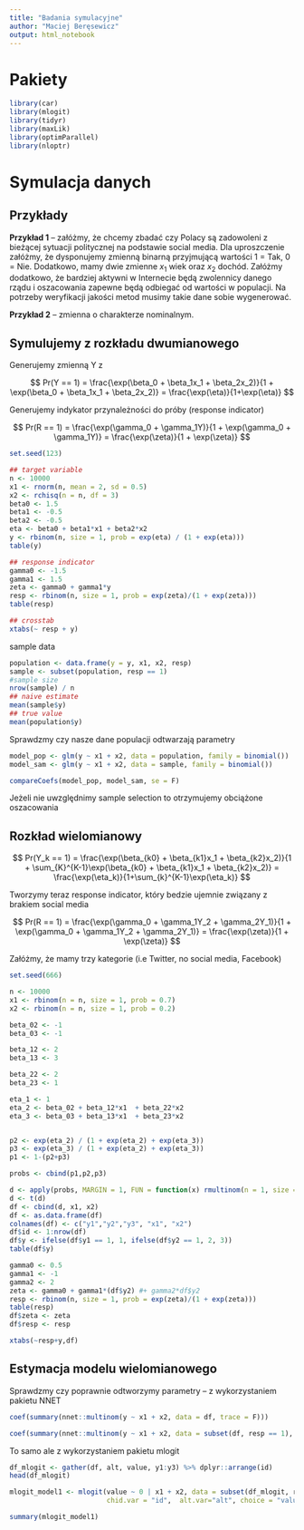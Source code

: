```yaml
---
title: "Badania symulacyjne"
author: "Maciej Beręsewicz"
output: html_notebook
---
```



# Pakiety

```r
library(car)
library(mlogit)
library(tidyr)
library(maxLik)
library(optimParallel)
library(nloptr)
```

# Symulacja danych

## Przykłady

**Przykład 1** -- załóżmy, że chcemy zbadać czy Polacy są zadowoleni z bieżącej sytuacji politycznej na podstawie social media. Dla uproszczenie załóżmy, że dysponujemy zmienną binarną przyjmującą wartości 1 = Tak, 0 = Nie. Dodatkowo, mamy dwie zmienne $x_1$ wiek oraz $x_2$ dochód. Załóżmy dodatkowo, że bardziej aktywni w Internecie będą zwolennicy danego rządu i oszacowania zapewne będą odbiegać od wartości w populacji. Na potrzeby weryfikacji jakości metod musimy takie dane sobie wygenerować.

**Przykład 2** -- zmienna o charakterze nominalnym.

## Symulujemy z rozkładu dwumianowego


Generujemy zmienną Y z 

$$
Pr(Y == 1) = \frac{\exp(\beta_0 + \beta_1x_1 + \beta_2x_2)}{1 + \exp(\beta_0 + \beta_1x_1 + \beta_2x_2)} = \frac{\exp(\eta)}{1+\exp(\eta)}
$$

Generujemy indykator przynależności do próby (response indicator)

$$
Pr(R == 1) =  \frac{\exp(\gamma_0 + \gamma_1Y)}{1 + \exp(\gamma_0 + \gamma_1Y)} = \frac{\exp(\zeta)}{1 + \exp(\zeta)}
$$
```r
set.seed(123)

## target variable
n <- 10000
x1 <- rnorm(n, mean = 2, sd = 0.5)
x2 <- rchisq(n = n, df = 3)
beta0 <- 1.5
beta1 <- -0.5
beta2 <- -0.5
eta <- beta0 + beta1*x1 + beta2*x2
y <- rbinom(n, size = 1, prob = exp(eta) / (1 + exp(eta)))
table(y)

## response indicator
gamma0 <- -1.5
gamma1 <- 1.5
zeta <- gamma0 + gamma1*y
resp <- rbinom(n, size = 1, prob = exp(zeta)/(1 + exp(zeta)))
table(resp)

## crosstab
xtabs(~ resp + y)
```

sample data 

```r
population <- data.frame(y = y, x1, x2, resp)
sample <- subset(population, resp == 1)
#sample size 
nrow(sample) / n
## naive estimate
mean(sample$y)
## true value
mean(population$y)
```

Sprawdzmy czy nasze dane populacji odtwarzają parametry

```r
model_pop <- glm(y ~ x1 + x2, data = population, family = binomial())
model_sam <- glm(y ~ x1 + x2, data = sample, family = binomial())
```

```r
compareCoefs(model_pop, model_sam, se = F)
```

Jeżeli nie uwzględnimy sample selection to otrzymujemy obciążone oszacowania

## Rozkład wielomianowy 

$$
Pr(Y_k == 1) = \frac{\exp(\beta_{k0} + \beta_{k1}x_1 + \beta_{k2}x_2)}{1 + \sum_{K}^{K-1}\exp(\beta_{k0} + \beta_{k1}x_1 + \beta_{k2}x_2)} = \frac{\exp(\eta_k)}{1+\sum_{k}^{K-1}\exp(\eta_k)}
$$


Tworzymy teraz response indicator, który bedzie ujemnie związany z brakiem social media

$$
Pr(R == 1) =  \frac{\exp(\gamma_0 + \gamma_1Y_2 + \gamma_2Y_1)}{1 + \exp(\gamma_0 + \gamma_1Y_2 + \gamma_2Y_1)} = \frac{\exp(\zeta)}{1 + \exp(\zeta)}
$$



Załóżmy, że mamy trzy kategorie (i.e Twitter, no social media, Facebook)

```r
set.seed(666)

n <- 10000
x1 <- rbinom(n = n, size = 1, prob = 0.7)
x2 <- rbinom(n = n, size = 1, prob = 0.2)

beta_02 <- -1
beta_03 <- -1

beta_12 <- 2
beta_13 <- 3

beta_22 <- 2
beta_23 <- 1

eta_1 <- 1
eta_2 <- beta_02 + beta_12*x1  + beta_22*x2
eta_3 <- beta_03 + beta_13*x1  + beta_23*x2


p2 <- exp(eta_2) / (1 + exp(eta_2) + exp(eta_3))
p3 <- exp(eta_3) / (1 + exp(eta_2) + exp(eta_3))
p1 <- 1-(p2+p3)

probs <- cbind(p1,p2,p3)

d <- apply(probs, MARGIN = 1, FUN = function(x) rmultinom(n = 1, size = 1, prob = x))
d <- t(d)
df <- cbind(d, x1, x2)
df <- as.data.frame(df)
colnames(df) <- c("y1","y2","y3", "x1", "x2")
df$id <- 1:nrow(df)
df$y <- ifelse(df$y1 == 1, 1, ifelse(df$y2 == 1, 2, 3))
table(df$y)

gamma0 <- 0.5
gamma1 <- -1
gamma2 <- 2
zeta <- gamma0 + gamma1*(df$y2) #+ gamma2*df$y2
resp <- rbinom(n, size = 1, prob = exp(zeta)/(1 + exp(zeta)))
table(resp)
df$zeta <- zeta
df$resp <- resp

xtabs(~resp+y,df)


```



## Estymacja modelu wielomianowego 

Sprawdzmy czy poprawnie odtworzymy parametry -- z wykorzystaniem pakietu NNET

```r
coef(summary(nnet::multinom(y ~ x1 + x2, data = df, trace = F)))

coef(summary(nnet::multinom(y ~ x1 + x2, data = subset(df, resp == 1), trace = F)))

```

To samo ale z wykorzystaniem pakietu mlogit

```r
df_mlogit <- gather(df, alt, value, y1:y3) %>% dplyr::arrange(id)
head(df_mlogit)

mlogit_model1 <- mlogit(value ~ 0 | x1 + x2, data = subset(df_mlogit, resp == 1), 
                        chid.var = "id",  alt.var="alt", choice = "value",  shape = "long")

summary(mlogit_model1)
```
